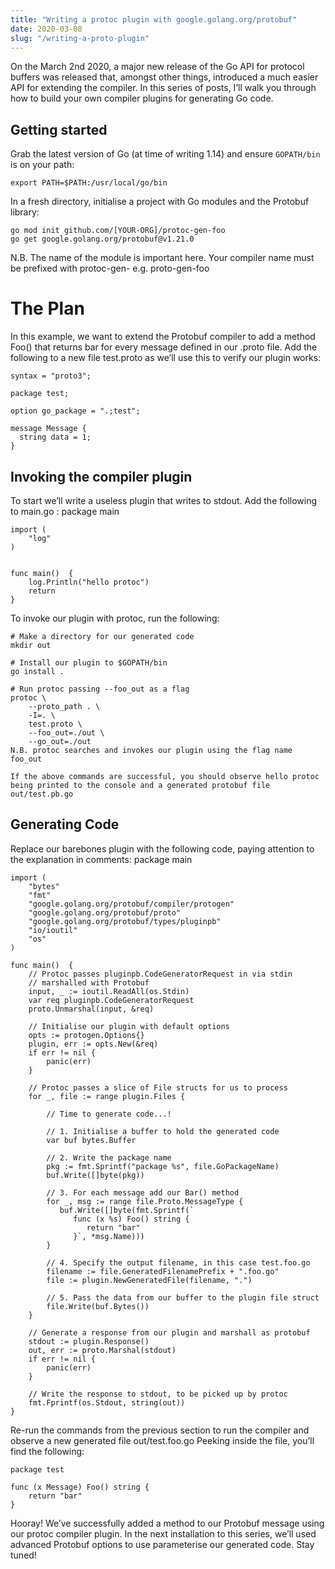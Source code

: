 ```yaml
---
title: "Writing a protoc plugin with google.golang.org/protobuf"
date: 2020-03-08
slug: "/writing-a-proto-plugin"
---
```


On the March 2nd 2020, a major new release of the Go API for protocol buffers was released that, amongst other things, introduced a much easier API for extending the compiler. In this series of posts, I’ll walk you through how to build your own compiler plugins for generating Go code.

## Getting started
Grab the latest version of Go (at time of writing 1.14) and ensure `GOPATH/bin` is on your path:

```shell
export PATH=$PATH:/usr/local/go/bin
```

In a fresh directory, initialise a project with Go modules and the Protobuf library:

```shell
go mod init github.com/[YOUR-ORG]/protoc-gen-foo
go get google.golang.org/protobuf@v1.21.0
```
N.B. The name of the module is important here. Your compiler name must be prefixed with protoc-gen- e.g. proto-gen-foo

# The Plan
In this example, we want to extend the Protobuf compiler to add a method Foo() that returns bar for every message defined in our .proto file. Add the following to a new file test.proto as we’ll use this to verify our plugin works:

```golang
syntax = "proto3";

package test;

option go_package = ".;test";

message Message {
  string data = 1;
}
```

## Invoking the compiler plugin
To start we’ll write a useless plugin that writes to stdout. Add the following to main.go : package main

```golang
import (
    "log"
)


func main()  {
    log.Println("hello protoc")
    return
}
```
To invoke our plugin with protoc, run the following:

```shell
# Make a directory for our generated code
mkdir out

# Install our plugin to $GOPATH/bin
go install .

# Run protoc passing --foo_out as a flag
protoc \
    --proto_path . \
    -I=. \
    test.proto \
    --foo_out=./out \
    --go_out=./out
N.B. protoc searches and invokes our plugin using the flag name foo_out

If the above commands are successful, you should observe hello protoc being printed to the console and a generated protobuf file out/test.pb.go
```
## Generating Code
Replace our barebones plugin with the following code, paying attention to the explanation in comments: package main

```golang
import (
    "bytes"
    "fmt"
    "google.golang.org/protobuf/compiler/protogen"
    "google.golang.org/protobuf/proto"
    "google.golang.org/protobuf/types/pluginpb"
    "io/ioutil"
    "os"
)

func main()  {
    // Protoc passes pluginpb.CodeGeneratorRequest in via stdin
    // marshalled with Protobuf
    input, _ := ioutil.ReadAll(os.Stdin)
    var req pluginpb.CodeGeneratorRequest
    proto.Unmarshal(input, &req)

    // Initialise our plugin with default options
    opts := protogen.Options{}
    plugin, err := opts.New(&req)
    if err != nil {
        panic(err)
    }

    // Protoc passes a slice of File structs for us to process
    for _, file := range plugin.Files {

        // Time to generate code...!

        // 1. Initialise a buffer to hold the generated code
        var buf bytes.Buffer

        // 2. Write the package name
        pkg := fmt.Sprintf("package %s", file.GoPackageName)
        buf.Write([]byte(pkg))

        // 3. For each message add our Bar() method
        for _, msg := range file.Proto.MessageType {
           buf.Write([]byte(fmt.Sprintf(`
              func (x %s) Foo() string {
                 return "bar"
              }`, *msg.Name)))
        }

        // 4. Specify the output filename, in this case test.foo.go
        filename := file.GeneratedFilenamePrefix + ".foo.go"
        file := plugin.NewGeneratedFile(filename, ".")

        // 5. Pass the data from our buffer to the plugin file struct
        file.Write(buf.Bytes())
    }

    // Generate a response from our plugin and marshall as protobuf
    stdout := plugin.Response()
    out, err := proto.Marshal(stdout)
    if err != nil {
        panic(err)
    }

    // Write the response to stdout, to be picked up by protoc
    fmt.Fprintf(os.Stdout, string(out))
}
```
Re-run the commands from the previous section to run the compiler and observe a new generated file out/test.foo.go Peeking inside the file, you’ll find the following:

```golang
package test

func (x Message) Foo() string {
    return "bar"
}
```
Hooray! We’ve successfully added a method to our Protobuf message using our protoc compiler plugin. In the next installation to this series, we’ll used advanced Protobuf options to use parameterise our generated code. Stay tuned!

